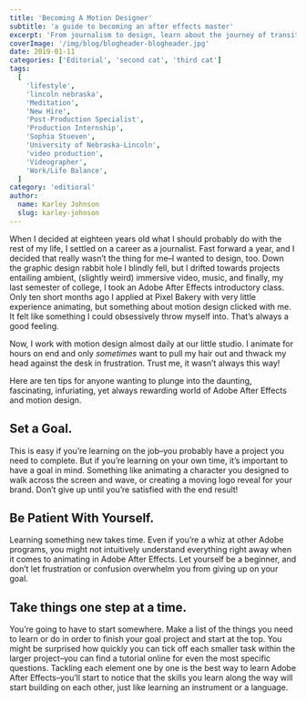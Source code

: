```yaml
---
title: 'Becoming A Motion Designer'
subtitle: 'a guide to becoming an after effects master'
excerpt: 'From journalism to design, learn about the journey of transitioning to a motion designer and discover essential steps to make it happen.'
coverImage: '/img/blog/blogheader-blogheader.jpg'
date: 2019-01-11
categories: ['Editorial', 'second cat', 'third cat']
tags:
  [
    'lifestyle',
    'lincoln nebraska',
    'Meditation',
    'New Hire',
    'Post-Production Specialist',
    'Production Internship',
    'Sophia Stueven',
    'University of Nebraska-Lincoln',
    'video production',
    'Videographer',
    'Work/Life Balance',
  ]
category: 'editioral'
author:
  name: Karley Johnson
  slug: karley-johnson
---
```


When I decided at eighteen years old what I should probably do with the rest of my life, I settled on
a career as a journalist. Fast forward a year, and I decided that really wasn’t the thing for me–I wanted
to design, too. Down the graphic design rabbit hole I blindly fell, but I drifted towards projects entailing
ambient, (slightly weird) immersive video, music, and finally, my last semester of college, I took an
Adobe After Effects introductory class. Only ten short months ago I applied at Pixel Bakery with very
little experience animating, but something about motion design clicked with me. It felt like something
I could obsessively throw myself into. That’s always a good feeling.

Now, I work with motion design almost daily at our little studio. I animate for hours on
end and only _sometimes_ want to pull my hair out and thwack my head against the desk in
frustration. Trust me, it wasn’t always this way!

Here are ten tips for anyone wanting to plunge into the daunting, fascinating,
infuriating, yet always rewarding world of Adobe After Effects and motion design.

## Set a Goal.

This is easy if you’re learning on the job–you probably have a project you need to
complete. But if you’re learning on your own time, it’s important to have a goal in
mind. Something like animating a character you designed to walk across the screen and
wave, or creating a moving logo reveal for your brand. Don’t give up until you’re
satisfied with the end result!

## Be Patient With Yourself.

Learning something new takes time. Even if you’re a whiz at other Adobe programs, you
might not intuitively understand everything right away when it comes to animating in
Adobe After Effects. Let yourself be a beginner, and don’t let frustration or confusion
overwhelm you from giving up on your goal.

## Take things one step at a time.

You’re going to have to start somewhere. Make a list of the things you need to learn or
do in order to finish your goal project and start at the top. You might be surprised how
quickly you can tick off each smaller task within the larger project–you can find a
tutorial online for even the most specific questions. Tackling each element one by one
is the best way to learn Adobe After Effects–you’ll start to notice that the skills you
learn along the way will start building on each other, just like learning an instrument
or a language.
